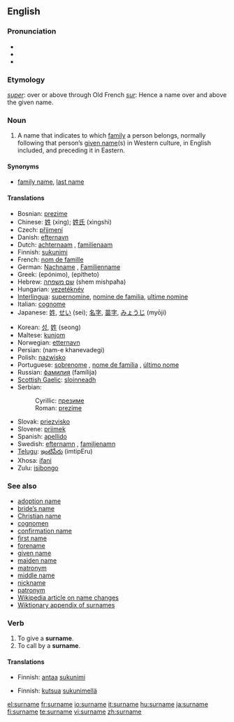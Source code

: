 {{wikipedia|Surname}}
==English==

===Pronunciation===
*{{AHD|sûr'nām}}
*{{IPA|/ˈsɜː(r)neɪm/}}
*{{SAMPA|/"s3:(r)neIm/}}

===Etymology===
{{L.}} ''[[super]]'': over or above through Old French ''[[sur]]'': Hence a name over and above the given name.

===Noun===
{{en-noun}}

# A name that indicates to which [[family]] a person belongs, normally following that person’s [[given name]](s) in Western culture, in English included, and preceding it in Eastern.

====Synonyms====
*[[family name]], [[last name]]

====Translations====
{{trans-top|name that indicates family}}
*Bosnian: [[prezime#Bosnian|prezime]] {{n}}
*Chinese: [[姓]] (xìng); [[姓氏]] (xìngshì)
*Czech: [[příjmení]] {{n}}
*Danish: [[efternavn]]
*Dutch: [[achternaam]] {{m}}, [[familienaam]] {{m}}
*Finnish: [[sukunimi]]
*French: [[nom de famille]] {{m}}
*German: [[Nachname]] {{m}}, [[Familienname]] {{m}}
*Greek: {{t|el|επώνυμο|n}} (epónimo), {{t|el|επίθετο|n}} (epítheto)
*Hebrew: [[שם משפחה]] (shem mishpaħa)
*Hungarian: [[vezetéknév]]
*[[Interlingua]]: [[supernomine]], [[nomine de familia]], [[ultime nomine]]
*Italian: [[cognome]] {{m}}
*Japanese: [[姓]], [[せい]] (sei); [[名字]], [[苗字]], [[みょうじ]] (myōji)
{{trans-mid}}
*Korean: [[성]], [[姓]] (seong)
*Maltese: [[kunjom]]
*Norwegian: [[etternavn]] {{n}}
*Persian: {{FAchar|[[نام خانوادگی]]}} (nam-e khanevadegi)
*Polish: [[nazwisko]] {{n}}
*Portuguese: [[sobrenome]] {{m}}, [[nome de família]] {{m}}, [[último nome]] {{m}} {{italbrac|when appearing last}}
*Russian: [[фамилия]] (famílija) {{f}}
*[[Scottish Gaelic]]: [[sloinneadh]] {{m}}
*Serbian:
*:Cyrillic: [[презиме]] {{n}}
*:Roman: [[prezime]] {{n}}
*Slovak: [[priezvisko]] {{n}}
*Slovene: [[priimek]] {{m}}
*Spanish: [[apellido]] {{m}}
*Swedish: [[efternamn]] {{n}}, [[familjenamn]] {{n}}
*[[Telugu]]: [[ఇంటిపేరు]] (imtipEru)
*Xhosa: [[ifani]]
*Zulu: [[isibongo]]
{{trans-bottom}}

===See also===
*[[adoption name]]
*[[bride's name|bride’s name]]
*[[Christian name]]
*[[cognomen]]
*[[confirmation name]]
*[[first name]]
*[[forename]]
*[[given name]]
*[[maiden name]]
*[[matronym]]
*[[middle name]]
*[[nickname]]
*[[patronym]]
*[[w:Name change|Wikipedia article on name changes]]
*[[Appendix:Surnames|Wiktionary appendix of surnames]]

===Verb===
{{en-verb|surnam|ing}}

# To give a '''surname'''.
# To call by a '''surname'''.

====Translations====
{{trans-top|to give a surname}}
*Finnish: [[antaa]] [[sukunimi]]
{{trans-mid}}
{{trans-bottom}}

{{trans-top|to call by a surname}}
*Finnish: [[kutsua]] [[sukunimi|sukunimellä]]
{{trans-mid}}
{{trans-bottom}}

[[el:surname]]
[[fr:surname]]
[[io:surname]]
[[it:surname]]
[[hu:surname]]
[[ja:surname]]
[[fi:surname]]
[[te:surname]]
[[vi:surname]]
[[zh:surname]]